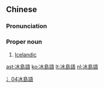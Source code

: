 {{also|冰岛语}}
==Chinese==
{{zh-forms|s=冰岛语|type=21}}

===Pronunciation===
{{zh-pron
|m=Bīngdǎoyǔ
|c=bing1 dou2 jyu5
|mn=qz:Peng-tó͘-gír/xm:Peng-tó-gú/zz:Peng-tó-gí
|cat=pn
}}

===Proper noun===
{{zh-proper noun}}

# [[Icelandic]]

[[Category:zh:Languages|冫04冰島語]]

[[ast:冰島語]]
[[ko:冰島語]]
[[lt:冰島語]]
[[nl:冰島語]]